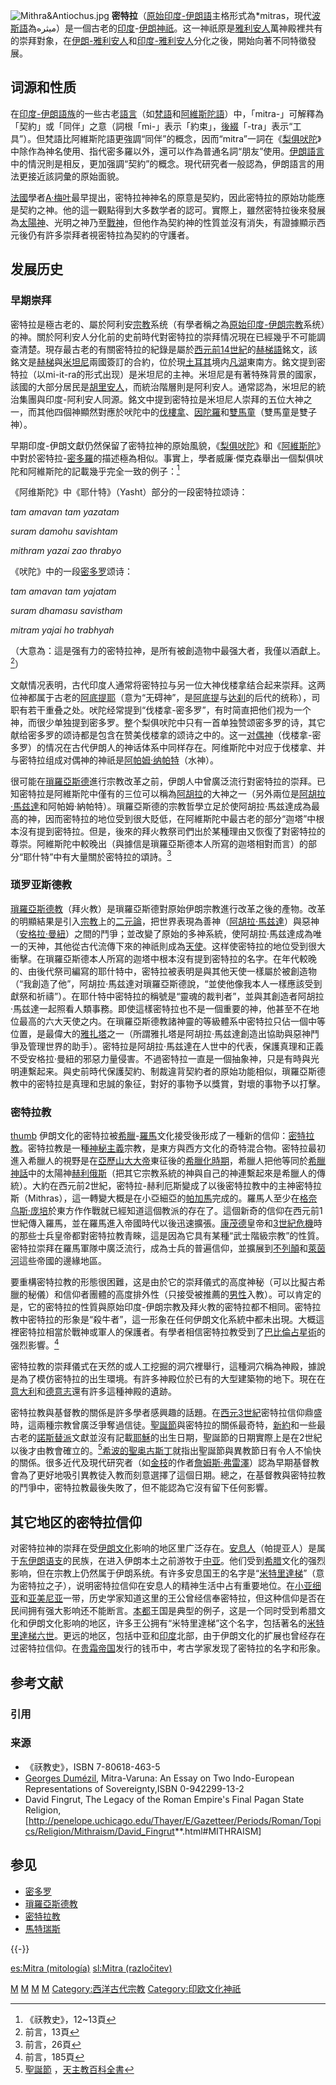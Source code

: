 [[File:Mithra&Antiochus.jpg|thumb]]
'''密特拉'''（[[原始印度-伊朗語|原始印度-伊朗語]]主格形式為*mitras，現代[[波斯語|波斯語]]為میثره）是一個古老的[[印度|印度]]-[[伊朗|伊朗]][[神祇|神祇]]。这一神祇原是[[雅利安人|雅利安人]]萬神殿裡共有的崇拜對象，在[[伊朗-雅利安人|伊朗-雅利安人]]和[[印度-雅利安人|印度-雅利安人]]分化之後，開始向著不同特徵發展。

==词源和性质==
在[[印度-伊朗語族|印度-伊朗語族]]的一些古老[[語言|語言]]（如[[梵語|梵語]]和[[阿維斯陀語|阿維斯陀語]]）中，「mitra-」可解釋為「契約」或「同伴」之意（詞根「mi-」表示「約束」，[[後綴|後綴]]「-tra」表示“工具”）。但梵語比阿維斯陀語更強調“同伴”的概念，因而“mitra”一詞在《[[梨俱吠陀|梨俱吠陀]]》中除作為神名使用、指代密多羅以外，還可以作為普通名詞“朋友”使用。[[伊朗語支|伊朗語言]]中的情況則是相反，更加强調“契約”的概念。現代研究者一般認為，伊朗語言的用法更接近該詞彙的原始面貌。

[[法國|法國]]學者[[A·梅叶|A·梅叶]]最早提出，密特拉神神名的原意是契約，因此密特拉的原始功能應是契約之神。他的這一觀點得到大多数学者的認可。實際上，雖然密特拉後來發展為[[太陽神|太陽神]]、光明之神乃至[[戰神|戰神]]，但他作為契約神的性質並沒有消失，有證據顯示西元後仍有許多崇拜者視密特拉為契約的守護者。

==发展历史==
===早期崇拜===
密特拉是極古老的、屬於阿利安[[宗教|宗教]]系统（有學者稱之為[[原始印度-伊朗宗教|原始印度-伊朗宗教]]系统）的神。關於阿利安人分化前的史前時代對密特拉的崇拜情况現在已經幾乎不可能調查清楚。現存最古老的有關密特拉的紀錄是屬於[[西元前14世紀|西元前14世紀]]的[[赫梯語|赫梯語]]銘文，該銘文是[[赫梯|赫梯]]與[[米坦尼|米坦尼]]兩國簽訂的合約，位於現[[土耳其|土耳其]]境内[[凡湖|凡湖]]東南方。銘文提到密特拉（以mi-it-ra的形式出现）是米坦尼的主神。米坦尼是有著特殊背景的國家，該國的大部分居民是[[胡里安人|胡里安人]]，而統治階層則是阿利安人。通常認為，米坦尼的統治集團與印度-阿利安人同源。銘文中提到密特拉是米坦尼人崇拜的五位大神之一，而其他四個神顯然對應於吠陀中的[[伐樓拿|伐樓拿]]、[[因陀羅|因陀羅]]和[[雙馬童|雙馬童]]（雙馬童是雙子神）。

早期印度-伊朗文獻仍然保留了密特拉神的原始風貌，《[[梨俱吠陀|梨俱吠陀]]》和《[[阿維斯陀|阿維斯陀]]》中對於密特拉-[[密多羅|密多羅]]的描述極為相似。事實上，學者威廉·傑克森舉出一個梨俱吠陀和阿維斯陀的記載幾乎完全一致的例子：<ref>《祆教史》，12~13頁</ref>

《阿维斯陀》中《耶什特》（Yasht）部分的一段密特拉颂诗：

''tam amavan tam yazatam'' 

''suram damohu savishtam''

''mithram yazai zao thrabyo''

《吠陀》中的一段[[密多罗|密多罗]]颂诗：

''tam amavan tam yajatam''

''suram dhamasu savistham''

''mitram yajai ho trabhyah''

（大意為：這是强有力的密特拉神，是所有被創造物中最强大者，我僅以酒獻上。<ref>前言，13頁</ref>）

文献情况表明，古代印度人通常将密特拉与另一位大神伐楼拿结合起来崇拜。这两位神都属于古老的[[阿底提耶|阿底提耶]]（意为“无碍神”，是[[阿底提|阿底提]]与[[达刹|达刹]]的后代的统称），司职有若干重叠之处。吠陀经常提到“伐楼拿-密多罗”，有时简直把他们视为一个神，而很少单独提到密多罗。整个梨俱吠陀中只有一首单独赞颂密多罗的诗，其它献给密多罗的颂诗都是包含在赞美伐楼拿的颂诗之中的。这一[[对偶神|对偶神]]（伐楼拿-密多罗）的情况在古代伊朗人的神话体系中同样存在。阿维斯陀中对应于伐楼拿、并与密特拉组成对偶神的神祇是[[阿帕姆·纳帕特|阿帕姆·纳帕特]]（水神）。
 
很可能在[[瑣羅亞斯德|瑣羅亞斯德]]進行宗教改革之前，伊朗人中曾廣泛流行對密特拉的崇拜。已知密特拉是阿維斯陀中僅有的三位可以稱為[[阿胡拉|阿胡拉]]的大神之一（另外兩位是[[阿胡拉·馬兹達|阿胡拉·馬兹達]]和阿帕姆·納帕特）。瑣羅亞斯德的宗教哲學立足於使阿胡拉·馬兹達成為最高的神，因而密特拉的地位受到很大貶低，在阿維斯陀中最古老的部分“迦塔”中根本沒有提到密特拉。但是，後來的拜火教祭司們出於某種理由又恢復了對密特拉的尊崇。阿維斯陀中較晚出（與據信是瑣羅亞斯德本人所寫的迦塔相對而言）的部分“耶什特”中有大量關於密特拉的頌詩。<ref>前言，26頁</ref>

===琐罗亚斯德教===
[[瑣羅亞斯德教|瑣羅亞斯德教]]（拜火教）是瑣羅亞斯德對原始伊朗宗教進行改革之後的產物。改革的明顯結果是引入[[宗教|宗教]]上的[[二元論|二元論]]，把世界表現為善神（[[阿胡拉·馬兹達|阿胡拉·馬兹達]]）與惡神（[[阿里曼|安格拉·曼紐]]）之間的鬥爭；並改變了原始的多神系統，使阿胡拉·馬兹達成為唯一的天神，其他從古代流傳下來的神祇則成為[[阿梅沙·斯彭塔|天使]]。这样使密特拉的地位受到很大衝擊。在瑣羅亞斯德本人所寫的迦塔中根本沒有提到密特拉的名字。在年代較晚的、由後代祭司編寫的耶什特中，密特拉被表明是與其他天使一樣屬於被創造物（“我創造了他”，阿胡拉·馬兹達对瑣羅亞斯德說，“並使他像我本人一樣應該受到獻祭和祈禱”）。在耶什特中密特拉的稱號是“靈魂的裁判者”，並與其創造者阿胡拉·馬兹達一起照看人類事務。即使這樣密特拉也不是一個重要的神，他甚至不在地位最高的六大天使之内。在瑣羅亞斯德教諸神靈的等級體系中密特拉只佔一個中等位置，是最偉大的[[雅扎塔|雅扎塔]]之一（所謂雅扎塔是阿胡拉·馬兹達創造出協助與惡神鬥爭及管理世界的助手）。密特拉是阿胡拉·馬兹達在人世中的代表，保護真理和正義不受安格拉·曼紐的邪惡力量侵害。不過密特拉一直是一個抽象神，只是有時與光明連繫起来。與史前時代保護契約、制裁違背契約者的原始功能相似，瑣羅亞斯德教中的密特拉是真理和忠誠的象征，對好的事物予以獎賞，對壞的事物予以打擊。

===密特拉教===
{{主條目|密特拉教|希臘羅馬密教}}

[[圖像:0_Relief_représentant_Mithra_-_Louvre-Lens_(2).JPG|thumb]]
伊朗文化的密特拉被[[希臘|希臘]]-[[羅馬|羅馬]]文化接受後形成了一種新的信仰：[[密特拉教|密特拉教]]。密特拉教是一種[[神秘主義|神秘主義]]宗教，是東方與西方文化的奇特混合物。密特拉最初進入希臘人的視野是在[[亞歷山大大帝|亞歷山大大帝]]東征後的[[希臘化時期|希臘化時期]]，希臘人把他等同於[[希臘神話|希臘神話]]中的太陽神[[赫利俄斯|赫利俄斯]]（把其它宗教系統的神與自己的神連繫起來是希臘人的傳統）。大約在西元前2世紀，密特拉-赫利厄斯變成了以後密特拉教中的主神密特拉斯（Mithras），這一轉變大概是在小亞細亞的[[帕加馬|帕加馬]]完成的。羅馬人至少在[[格奈乌斯·庞培|格奈乌斯·庞培]]於東方作作戰就已經知道這個教派的存在了。這個新奇的信仰在西元前1世紀傳入羅馬，並在羅馬進入帝國時代以後迅速擴張。[[康茂德|康茂德]]皇帝和[[3世紀危機|3世紀危機]]時的那些士兵皇帝都對密特拉教青睞，這是因為它具有某種“武士階級宗教”的性質。密特拉崇拜在羅馬軍隊中廣泛流行，成為士兵的普遍信仰，並擴展到[[不列顛|不列顛]]和[[萊茵河|萊茵河]]這些帝國的邊緣地區。

要重構密特拉教的形態很困難，这是由於它的崇拜儀式的高度神秘（可以比擬古希臘的秘儀）和信仰者團體的高度排外性（只接受被推薦的[[男性|男性]]入教）。可以肯定的是，它的密特拉的性質與原始印度-伊朗宗教及拜火教的密特拉都不相同。密特拉教中密特拉的形象是“殺牛者”，這一形象在任何伊朗文化系統中都未出現。大概這裡密特拉相當於戰神或軍人的保護者。有學者相信密特拉教受到了[[巴比倫|巴比倫]][[占星術|占星術]]的强烈影響。<ref>前言，185頁</ref>

密特拉教的崇拜儀式在天然的或人工挖掘的洞穴裡舉行，這種洞穴稱為神殿，據說是為了模仿密特拉的出生環境。有許多神殿位於已有的大型建築物的地下。現在在[[意大利|意大利]]和[[德意志|德意志]]還有許多這種神殿的遺跡。

密特拉教與基督教的關係是許多學者感興趣的話題。在[[西元3世紀|西元3世紀]]密特拉信仰鼎盛時，這兩種宗教曾廣泛爭奪過信徒。[[聖誕節|聖誕節]]與密特拉的關係最奇特，{{fact|因为這一節日（按現行[[格里曆|格里曆]]是12月25日）在[[羅馬帝國|羅馬帝國]]時代原是密特拉神的生日，並由羅馬皇帝奥勒良在公元274年所訂定。}}[[新約|新約]]和一些最古老的[[諾斯替派|諾斯替派]]文獻並沒有記載[[耶穌|耶穌]]的出生日期，聖誕節的日期實際上是在2世紀以後才由教會確立的。<ref>[http://oce.catholic.com/index.php?title=Christmas 聖誕節] {{Wayback|url=http://oce.catholic.com/index.php?title=Christmas |date=20080624212526 }}，[[天主教百科全書|天主教百科全書]]</ref>[[希波的聖奥古斯丁|希波的聖奥古斯丁]]就指出聖誕節與異教節日有令人不愉快的關係。很多近代及現代研究者（如[[金枝|金枝]]的作者[[詹姆斯·弗雷澤|詹姆斯·弗雷澤]]）認為早期基督教會為了更好地吸引異教徒入教而刻意選擇了這個日期。總之，在基督教與密特拉教的鬥爭中，密特拉教最後失敗了，但不能認為它沒有留下任何影響。

==其它地区的密特拉信仰==
对密特拉神的崇拜在受[[伊朗文化|伊朗文化]]影响的地区里广泛存在。[[帕提亚|安息人]]（帕提亚人）是属于[[伊朗语支|东伊朗语支]]的民族，在进入伊朗本土之前游牧于[[中亚|中亚]]。他们受到[[希腊|希腊]]文化的强烈影响，但在宗教上仍然属于伊朗系统。有许多安息国王的名字是“[[米特里達梯|米特里達梯]]”（意为密特拉之子），说明密特拉信仰在安息人的精神生活中占有重要地位。在[[小亚细亚|小亚细亚]]和[[亚美尼亚|亚美尼亚]]一带，历史学家知道这里的王公曾经信奉密特拉，但这种信仰是否在民间拥有强大影响还不能断言。[[本都|本都]]王国是典型的例子，这是一个同时受到希腊文化和伊朗文化影响的地区，许多王公拥有“米特里達梯”这个名字，包括著名的[[米特里達梯六世|米特里達梯六世]]。更远的地区，包括中亚和[[印度|印度]]北部，由于伊朗文化的扩展也曾经存在过密特拉信仰。在[[贵霜帝国|贵霜帝国]]发行的钱币中，考古学家发现了密特拉的名字和形象。

== 参考文献 ==
=== 引用 ===
{{Reflist|30em}}

=== 来源 ===
{{refbegin}}
* 《祆教史》，ISBN 7-80618-463-5
* [[喬治·杜梅吉爾|Georges Dumézil]], Mitra-Varuna: An Essay on Two Indo-European Representations of Sovereignty,ISBN 0-942299-13-2
* David Fingrut, The Legacy of the Roman Empire's Final Pagan State Religion,[http://penelope.uchicago.edu/Thayer/E/Gazetteer/Periods/Roman/Topics/Religion/Mithraism/David_Fingrut**.html#MITHRAISM]{{Wayback|url=http://penelope.uchicago.edu/Thayer/E/Gazetteer/Periods/Roman/Topics/Religion/Mithraism/David_Fingrut**.html#MITHRAISM |date=20200609130545 }}
{{refend}}

== 参见 ==
{{Portal|宗教}}
* [[密多罗|密多罗]]
* [[瑣羅亞斯德教|瑣羅亞斯德教]]
* [[密特拉教|密特拉教]]
* [[馬特瑞斯|馬特瑞斯]]

{{-}}
{{Authority control}}

[[Category:伊朗神祇|M]]
[[Category:羅馬神祇|M]]
[[Category:太阳神|M]]
[[Category:誓词|M]]
[[Category:西洋古代宗教|Category:西洋古代宗教]]
[[Category:印欧文化神祇|Category:印欧文化神祇]]

[[es:Mitra_(mitología)|es:Mitra (mitología)]]
[[sl:Mitra_(razločitev)|sl:Mitra (razločitev)]]